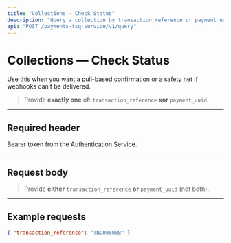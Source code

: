 ```yaml
---
title: "Collections — Check Status"
description: "Query a collection by transaction_reference or payment_uuid."
api: "POST /payments-tsq-service/v1/query"
---
```


# Collections — Check Status

Use this when you want a pull-based confirmation or a safety net if webhooks can’t be delivered.

> Provide **exactly one** of: `transaction_reference` **xor** `payment_uuid`.

---

## Required header

<ParamField header="Authorization" type="string" required placeholder="Bearer eyJhbGciOi...">
  Bearer token from the Authentication Service.
</ParamField>

---

## Request body
<ParamField body="transaction_reference" type="string" placeholder="TNC000008" />

<ParamField body="payment_uuid" type="string" placeholder="8363546214883574601" />

> Provide **either** `transaction_reference` **or** `payment_uuid` (not both).

---

## Example requests

```json
{ "transaction_reference": "TNC000008" }
